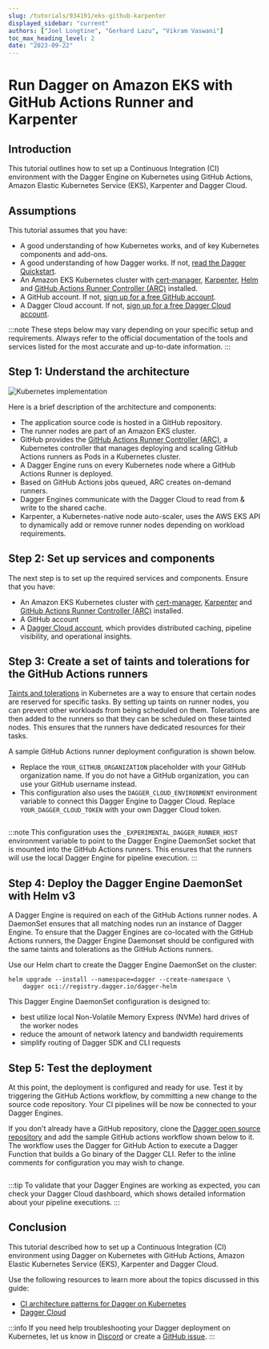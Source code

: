 ```yaml
---
slug: /tutorials/934191/eks-github-karpenter
displayed_sidebar: "current"
authors: ["Joel Longtine", "Gerhard Lazu", "Vikram Vaswani"]
toc_max_heading_level: 2
date: "2023-09-22"
---
```


# Run Dagger on Amazon EKS with GitHub Actions Runner and Karpenter

## Introduction

This tutorial outlines how to set up a Continuous Integration (CI) environment with the Dagger Engine on Kubernetes using GitHub Actions, Amazon Elastic Kubernetes Service (EKS), Karpenter and Dagger Cloud.

## Assumptions

This tutorial assumes that you have:

- A good understanding of how Kubernetes works, and of key Kubernetes components and add-ons.
- A good understanding of how Dagger works. If not, [read the Dagger Quickstart](../../../quickstart/index.mdx).
- An Amazon EKS Kubernetes cluster with [cert-manager](https://cert-manager.io/), [Karpenter](https://karpenter.sh/), [Helm](https://helm.sh) and [GitHub Actions Runner Controller (ARC)](https://github.com/actions/actions-runner-controller) installed.
- A GitHub account. If not, [sign up for a free GitHub account](https://github.com/signup).
- A Dagger Cloud account. If not, [sign up for a free Dagger Cloud account](https://dagger.io/cloud).

:::note
These steps below may vary depending on your specific setup and requirements. Always refer to the official documentation of the tools and services listed for the most accurate and up-to-date information.
:::

## Step 1: Understand the architecture

![Kubernetes implementation](/img/current_docs/tutorials/eks-github-karpenter/implementation.png)

Here is a brief description of the architecture and components:

- The application source code is hosted in a GitHub repository.
- The runner nodes are part of an Amazon EKS cluster.
- GitHub provides the [GitHub Actions Runner Controller (ARC)](https://docs.github.com/en/actions/hosting-your-own-runners/managing-self-hosted-runners-with-actions-runner-controller), a Kubernetes controller that manages deploying and scaling GitHub Actions runners as Pods in a Kubernetes cluster.
- A Dagger Engine runs on every Kubernetes node where a GitHub Actions Runner is deployed.
- Based on GitHub Actions jobs queued, ARC creates on-demand runners.
- Dagger Engines communicate with the Dagger Cloud to read from & write to the shared cache.
- Karpenter, a Kubernetes-native node auto-scaler, uses the AWS EKS API to dynamically add or remove runner nodes depending on workload requirements.

## Step 2: Set up services and components

The next step is to set up the required services and components. Ensure that you have:

- An Amazon EKS Kubernetes cluster with [cert-manager](https://cert-manager.io/), [Karpenter](https://karpenter.sh/) and [GitHub Actions Runner Controller (ARC)](https://github.com/actions/actions-runner-controller) installed.
- A GitHub account
- A [Dagger Cloud account](https://dagger.io/cloud), which provides distributed caching, pipeline visibility, and operational insights.

## Step 3: Create a set of taints and tolerations for the GitHub Actions runners

[Taints and tolerations](https://kubernetes.io/docs/concepts/scheduling-eviction/taint-and-toleration/) in Kubernetes are a way to ensure that certain nodes are reserved for specific tasks. By setting up taints on runner nodes, you can prevent other workloads from being scheduled on them. Tolerations are then added to the runners so that they can be scheduled on these tainted nodes. This ensures that the runners have dedicated resources for their tasks.

A sample GitHub Actions runner deployment configuration is shown below.

- Replace the `YOUR_GITHUB_ORGANIZATION` placeholder with your GitHub organization name. If you do not have a GitHub organization, you can use your GitHub username instead.
- This configuration also uses the `DAGGER_CLOUD_ENVIRONMENT` environment variable to connect this Dagger Engine to Dagger Cloud. Replace `YOUR_DAGGER_CLOUD_TOKEN` with your own Dagger Cloud token.

```yaml file=./snippets/eks-github-karpenter/runner_deployment.yml
```

:::note
This configuration uses the `_EXPERIMENTAL_DAGGER_RUNNER_HOST` environment variable to point to the Dagger Engine DaemonSet socket that is mounted into the GitHub Actions runners. This ensures that the runners will use the local Dagger Engine for pipeline execution.
:::

## Step 4: Deploy the Dagger Engine DaemonSet with Helm v3

A Dagger Engine is required on each of the GitHub Actions runner nodes. A DaemonSet ensures that all matching nodes run an instance of Dagger Engine. To ensure that the Dagger Engines are co-located with the GitHub Actions runners, the Dagger Engine Daemonset should be configured with the same taints and tolerations as the GitHub Actions runners.

Use our Helm chart to create the Dagger Engine DaemonSet on the cluster:

```shell
helm upgrade --install --namespace=dagger --create-namespace \
    dagger oci://registry.dagger.io/dagger-helm
```

This Dagger Engine DaemonSet configuration is designed to:

- best utilize local Non-Volatile Memory Express (NVMe) hard drives of the worker nodes
- reduce the amount of network latency and bandwidth requirements
- simplify routing of Dagger SDK and CLI requests

## Step 5: Test the deployment

At this point, the deployment is configured and ready for use. Test it by triggering the GitHub Actions workflow, by committing a new change to the source code repository. Your CI pipelines will be now be connected to your Dagger Engines.

If you don't already have a GitHub repository, clone the [Dagger open source repository](https://github.com/dagger/dagger) and add the sample GitHub actions workflow shown below to it. The workflow uses the Dagger for GitHub Action to execute a Dagger Function that builds a Go binary of the Dagger CLI. Refer to the inline comments for configuration you may wish to change.

```yaml title=".github/workflows/dagger-on-kubernetes.yaml" file=./snippets/eks-github-karpenter/github_workflow.yml
```

:::tip
To validate that your Dagger Engines are working as expected, you can check your Dagger Cloud dashboard, which shows detailed information about your pipeline executions.
:::

## Conclusion

This tutorial described how to set up a Continuous Integration (CI) environment using Dagger on Kubernetes with GitHub Actions, Amazon Elastic Kubernetes Service (EKS), Karpenter and Dagger Cloud.

Use the following resources to learn more about the topics discussed in this guide:

- [CI architecture patterns for Dagger on Kubernetes](../integrations/104820-kubernetes.mdx)
- [Dagger Cloud](https://docs.dagger.io/cloud)

:::info
If you need help troubleshooting your Dagger deployment on Kubernetes, let us know in [Discord](https://discord.com/invite/dagger-io) or create a [GitHub issue](https://github.com/dagger/dagger/issues/new/choose).
:::
